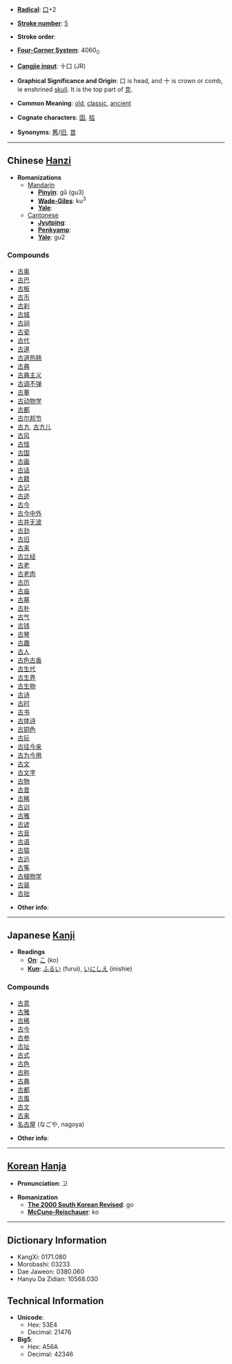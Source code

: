 * '''[[Wiktionary:Chinese radical index| Radical]]''': [[Wiktionary:Chinese radical index 口|口]]+2

* '''[[Wiktionary:Chinese total strokes index|Stroke number]]''': [[Wiktionary:Chinese total strokes index 5|5]]

* '''Stroke order''': 

* '''[[Wiktionary:Chinese four corner index|Four-Corner System]]''': 4060<sub>0</sub>

* '''[[Wiktionary:Chinese Cangjie index|Cangjie input]]''': 十口 (JR)

* '''Graphical Significance and Origin''': 口 is head, and 十 is crown or comb, ie enshrined [[skull]]. It is the top part of [[克]].

* '''Common Meaning''': [[old]], [[classic]], [[ancient]]

* '''Cognate characters''': [[固]], [[枯]]

* '''Synonyms''': [[舊]]/[[旧]], [[昔]]

----

== Chinese [[Hanzi]] ==

* '''Romanizations'''
** [[Mandarin]]
*** '''[[Pinyin]]''': gǔ (gu3)
*** '''[[Wade-Giles]]''': ku<sup>3</sup>
*** '''[[Yale]]''': 
**[[Cantonese]]
***'''[[Jyutping]]''':
***'''[[Penkyamp]]''': 
***'''[[Yale]]''': gu2

===Compounds===
*[[古奥]]
*[[古巴]]
*[[古板]]
*[[古币]]
*[[古刹]]
*[[古城]]
*[[古祠]]
*[[古瓷]]
*[[古代]]
*[[古道]]
*[[古道热肠]]
*[[古典]]
*[[古典主义]]
*[[古调不弹]]
*[[古董]]
*[[古动物学]]
*[[古都]]
*[[古尔邦节]]
*[[古方]], [[古方儿]]
*[[古风]]
*[[古怪]]
*[[古国]]
*[[古画]]
*[[古话]]
*[[古籍]]
*[[古记]]
*[[古迹]]
*[[古今]]
*[[古今中外]]
*[[古井无波]]
*[[古劲]]
*[[古旧]]
*[[古来]]
*[[古兰经]]
*[[古老]]
*[[古老肉]]
*[[古历]]
*[[古庙]]
*[[古墓]]
*[[古朴]]
*[[古气]]
*[[古钱]]
*[[古琴]]
*[[古趣]]
*[[古人]]
*[[古色古香]]
*[[古生代]]
*[[古生界]]
*[[古生物]]
*[[古诗]]
*[[古时]]
*[[古书]]
*[[古体诗]]
*[[古铜色]]
*[[古玩]]
*[[古往今来]]
*[[古为今用]]
*[[古文]]
*[[古文字]]
*[[古物]]
*[[古昔]]
*[[古稀]]
*[[古训]]
*[[古雅]]
*[[古谚]]
*[[古音]]
*[[古语]]
*[[古猿]]
*[[古远]]
*[[古筝]]
*[[古植物学]]
*[[古装]]
*[[古拙]]

* '''Other info''': 

----

== Japanese [[Kanji]] ==

* '''Readings'''
** '''[[On]]''': [[こ]] (ko)
** '''[[Kun]]''': [[ふるい]] (furui), [[いにしえ]] (inishie)

===Compounds===
*[[古意]]
*[[古雅]]
*[[古稀]]
*[[古今]]
*[[古参]]
*[[古址]]
*[[古式]]
*[[古色]]
*[[古称]]
*[[古典]]
*[[古都]]
*[[古風]]
*[[古文]]
*[[古来]]
*[[名古屋]] (なごや, nagoya)

* '''Other info''':  

----

== [[Korean]] [[Hanja]] ==

* '''Pronunciation''': 고

* '''Romanization'''
** '''[[The 2000 South Korean Revised Romanization|The 2000 South Korean Revised]]''': go
** '''[[McCune-Reischauer]]''': ko

----

== Dictionary Information ==

* KangXi: 0171.080
* Morobashi: 03233
* Dae Jaweon: 0380.060
* Hanyu Da Zidian: 10568.030

== Technical Information ==

* '''Unicode''':
** Hex: 53E4
** Decimal: 21476
* '''Big5''':
** Hex: A56A
** Decimal: 42346